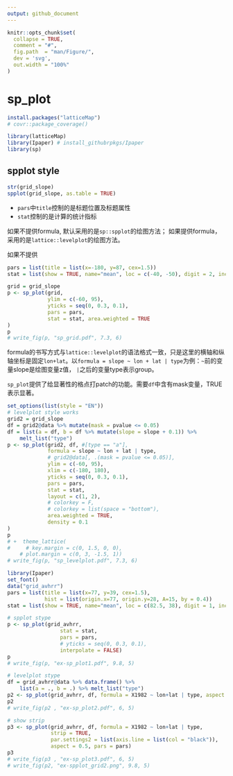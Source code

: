 ```yaml
---
output: github_document
---
```


<!-- README.md is generated from README.Rmd. Please edit that file -->

```r
knitr::opts_chunk$set(
  collapse = TRUE,
  comment = "#",
  fig.path  = "man/Figure/",
  dev = 'svg',
  out.width = "100%"
)
```

# sp_plot

``` r
install.packages("latticeMap")
# covr::package_coverage()
```

```r
library(latticeMap)
library(Ipaper) # install_githubrpkgs/Ipaper
library(sp)
```

## spplot style 

```r
str(grid_slope)
spplot(grid_slope, as.table = TRUE)
```

- `pars`中`title`控制的是标题位置及标题属性
- `stat`控制的是计算的统计指标

如果不提供formula, 默认采用的是`sp::spplot`的绘图方法；
如果提供formula，采用的是`lattice::levelplot`的绘图方法。

如果不提供
```r
pars = list(title = list(x=-180, y=87, cex=1.5))
stat = list(show = TRUE, name="mean", loc = c(-40, -50), digit = 2, include.sd = TRUE)

grid = grid_slope
p <- sp_plot(grid,
             ylim = c(-60, 95),
             yticks = seq(0, 0.3, 0.1),
             pars = pars,
             stat = stat, area.weighted = TRUE
)
p
# write_fig(p, "sp_grid.pdf", 7.3, 6)
```

formula的书写方式与`lattice::levelplot`的语法格式一致，只是这里的横轴和纵轴坐标是固定`lon+lat`。以`formula = slope ~ lon + lat | type`为例：`~`前的变量slope是绘图变量z值， `|`之后的变量type表示group。

`sp_plot`提供了给显著性的格点打patch的功能。需要`df`中含有mask变量，TRUE表示显著。

```r
set_options(list(style = "EN"))
# levelplot style works
grid2 = grid_slope
df = grid2@data %>% mutate(mask = pvalue <= 0.05)
df = list(a = df, b = df %>% mutate(slope = slope + 0.1)) %>%
    melt_list("type")
p <- sp_plot(grid2, df, #[type == "a"],
             formula = slope ~ lon + lat | type,
             # grid2@data[, .(mask = pvalue <= 0.05)],
             ylim = c(-60, 95),
             xlim = c(-180, 180),
             yticks = seq(0, 0.3, 0.1),
             pars = pars,
             stat = stat,
             layout = c(1, 2),
             # colorkey = F,
             # colorkey = list(space = "bottom"),
             area.weighted = TRUE,
             density = 0.1
) 
p
# +  theme_lattice(
#     # key.margin = c(0, 1.5, 0, 0),
    # plot.margin = c(0, 3, -1.5, 1))
# write_fig(p, "sp_levelplot.pdf", 7.3, 6)
```


```r
library(Ipaper)
set_font()
data("grid_avhrr")
pars = list(title = list(x=77, y=39, cex=1.5),
            hist = list(origin.x=77, origin.y=28, A=15, by = 0.4))
stat = list(show = TRUE, name="mean", loc = c(82.5, 38), digit = 1, include.sd = TRUE)

# spplot stype
p <- sp_plot(grid_avhrr,
                 stat = stat,
                 pars = pars,
                 # yticks = seq(0, 0.3, 0.1),
                 interpolate = FALSE)
p
# write_fig(p, "ex-sp_plot1.pdf", 9.8, 5)
```

```r
# levelplot stype
df = grid_avhrr@data %>% data.frame() %>%
    list(a = ., b = .) %>% melt_list("type")
p2 <- sp_plot(grid_avhrr, df, formula = X1982 ~ lon+lat | type, aspect = 0.5, pars = pars)
p2
# write_fig(p2 , "ex-sp_plot2.pdf", 6, 5)

# show strip
p3 <- sp_plot(grid_avhrr, df, formula = X1982 ~ lon+lat | type,
              strip = TRUE,
              par.settings2 = list(axis.line = list(col = "black")),
              aspect = 0.5, pars = pars)
p3
# write_fig(p3 , "ex-sp_plot3.pdf", 6, 5)
# write_fig(p2, "ex-spplot_grid2.png", 9.8, 5)
```

